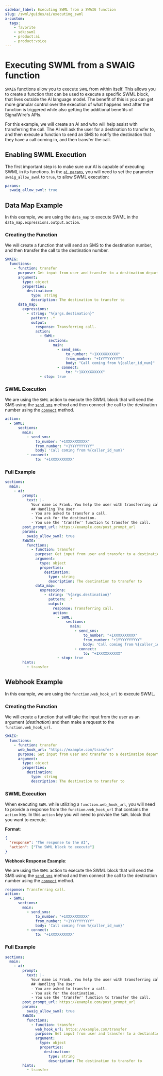 ```yaml
---
sidebar_label: Executing SWML from a SWAIG function
slug: /swml/guides/ai/executing_swml
x-custom:
  tags:
    - favorite
    - sdk:swml
    - product:ai
    - product:voice
---
```


# Executing SWML from a SWAIG function

`SWAIG` functions allow you to execute `SWML` from within itself.
This allows you to create a function that can be used to execute a specific SWML block, that lives outside the
AI language model. The benefit of this is you can get more granular control over the execution of what happens next after the function
is triggered while also getting the additional benefits of SignalWire's APIs.

For this example, we will create an AI and who will help assist with transferring the call.
The AI will ask the user for a destination to transfer to, and then execute a function to
send an SMS to notify the destination that they have a call coming in, and then transfer the call.

## **Enabling SWML Execution**

The first important step is to make sure our AI is capable of executing SWML in its functions.
In the [`ai.params`](/swml/methods/ai/params), you will need to set the parameter `swaig_allow_swml` to `true`, to allow SWML execution:

```yaml andJson
params:
  swaig_allow_swml: true
```

## **Data Map Example**

In this example, we are using the `data_map` to execute SWML in the `data_map.expressions.output.action`.

### Creating the Function

We will create a function that will send an SMS to the destination number, and then transfer the call to the destination number.

```yaml andJson
SWAIG:
  functions:
    - function: transfer
      purpose: Get input from user and transfer to a destination department
      argument:
        type: object
        properties:
          destination:
            type: string
            description: The destination to transfer to
      data_map:
        expressions:
          - string: "%{args.destination}"
            pattern: .*
            output:
              response: Transferring call.
              action:
                - SWML:
                    sections:
                      main:
                        - send_sms:
                            to_number: "+1XXXXXXXXXX"
                            from_number: "+1YYYYYYYYYY"
                            body: "Call coming from %{caller_id_num}"
                        - connect:
                            to: "+1XXXXXXXXXX"
                - stop: true
```

### SWML Execution

We are using the `SWML` action to execute the SWML block that will send the SMS using the 
[`send_sms`](/swml/methods/send_sms) method 
and then connect the call to the destination number using the 
[`connect`](/swml/methods/connect) method.

```yaml andJson
action:
  - SWML:
      sections:
        main:
          - send_sms:
              to_number: "+1XXXXXXXXXX"
              from_number: "+1YYYYYYYYYY"
              body: 'Call coming from %{caller_id_num}'
          - connect:
              to: "+1XXXXXXXXXX"
```

### Full Example

```yaml andJson
sections:
  main:
    - ai:
        prompt:
          text: |-
            Your name is Frank. You help the user with transferring calls.
            ## Handling The User
            - You are asked to transfer a call.
            - You ask for the destination.
            - You use the 'transfer' function to transfer the call.
        post_prompt_url: https://example.com/post_prompt_url
        params:
          swaig_allow_swml: true
        SWAIG:
          functions:
            - function: transfer
              purpose: Get input from user and transfer to a destination department
              argument:
                type: object
                properties:
                  destination:
                    type: string
                    description: The destination to transfer to
              data_map:
                expressions:
                  - string: '%{args.destination}'
                    pattern: .*
                    output:
                      response: Transferring call.
                      action:
                        - SWML:
                            sections:
                              main:
                                - send_sms:
                                    to_number: "+1XXXXXXXXXX"
                                    from_number: "+1YYYYYYYYYY"
                                    body: 'Call coming from %{caller_id_num}'
                                - connect:
                                    to: "+1XXXXXXXXXX"
                        - stop: true
        hints:
          - transfer
```

## **Webhook Example**

In this example, we are using the `function.web_hook_url` to execute SWML.

### Creating the Function

We will create a function that will take the input from the user as an argument (_destination_) and then make a request
to the `function.web_hook_url`.

```yaml andJson
SWAIG:
  functions:
    - function: transfer
      web_hook_url: "https://example.com/transfer"
      purpose: Get input from user and transfer to a destination department
      argument:
        type: object
        properties:
          destination:
            type: string
            description: The destination to transfer to
```

### SWML Execution

When executing `SWML` while utilizing a `function.web_hook_url`, you will need to provide a response
from the `function.web_hook_url` that contains the `action` key. In this `action` key
you will need to provide the `SWML` block that you want to execute.

**Format**:

```json
{
  "response": "The response to the AI",
  "action": ["The SWML block to execute"]
}
```

**Webhook Response Example**:

We are using the `SWML` action to execute the SWML block that will send the SMS using the 
[`send_sms`](/swml/methods/send_sms) method 
and then connect the call to the destination number using the 
[`connect`](/swml/methods/connect) method.

```yaml andJson
response: Transferring call.
action:
  - SWML:
      sections:
        main:
          - send_sms:
              to_number: "+1XXXXXXXXXX"
              from_number: "+1YYYYYYYYYY"
              body: 'Call coming from %{caller_id_num}'
          - connect:
              to: "+1XXXXXXXXXX"
```

### Full Example

```yaml andJson
sections:
  main:
    - ai:
        prompt:
          text: |-
            Your name is Frank. You help the user with transferring calls.
            ## Handling The User
            - You are asked to transfer a call.
            - You ask for the destination.
            - You use the 'transfer' function to transfer the call.
        post_prompt_url: https://example.com/post_prompt_url
        params:
          swaig_allow_swml: true
        SWAIG:
          functions:
            - function: transfer
              web_hook_url: https://example.com/transfer
              purpose: Get input from user and transfer to a destination department
              argument:
                type: object
                properties:
                  destination:
                    type: string
                    description: The destination to transfer to
        hints:
          - transfer
```
